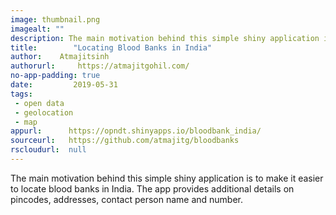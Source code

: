 ```yaml
---
image: thumbnail.png
imagealt: ""
description: The main motivation behind this simple shiny application is to make it easier to locate blood banks in India. This app provides additional details on pincodes, addresses, contact person name and number.
title:        "Locating Blood Banks in India"
author:    Atmajitsinh
authorurl:     https://atmajitgohil.com/
no-app-padding: true
date:         2019-05-31
tags:         
 - open data
 - geolocation
 - map
appurl:      https://opndt.shinyapps.io/bloodbank_india/
sourceurl:   https://github.com/atmajitg/bloodbanks
rscloudurl:  null
---
```


The main motivation behind this simple shiny application is to make it easier to locate blood banks in India. The app provides additional details on pincodes, addresses, contact person name and number.
  
